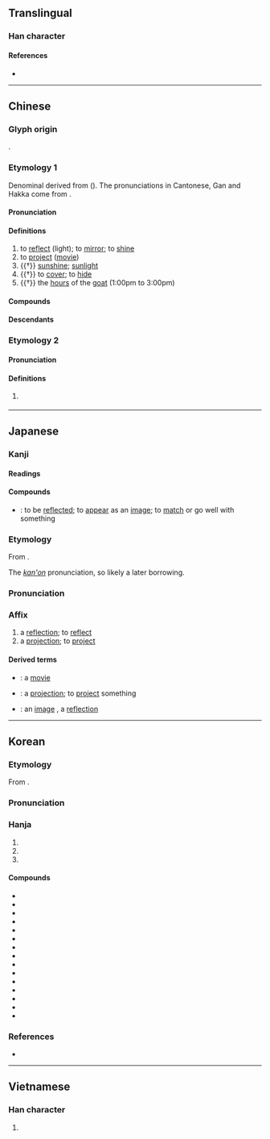{{character info}}
==Translingual==

===Han character===
{{Han char|rn=72|rad=日|as=05|sn=9|four=64034|canj=ALBK|ids=⿰日央}}

====References====
* {{Han ref|kx=0493.010|dkj=13838|dj=0856.010|hdz=21500.060|uh=6620|ud=26144|bh=AC4D|bd=44109}}

----

==Chinese==
{{zh-forms|alt=暎}}

===Glyph origin===
{{Han etym}}
{{Han compound|日|央|c1=s|c2=p|t1=sun|ls=psc}}.

===Etymology 1===
Denominal derived from {{och-l|影|shadow; image}} ({{zh-ref|Gong, 2019}}). The {{lang|zh|上聲}} pronunciations in Cantonese, Gan and Hakka come from {{ltc-l|影}}.

====Pronunciation====
{{zh-pron
|m=yìng,yāng,2nb=variant
|m-s=yin4
|dg=
|c=jing2,joeng2
|c_note=joeng2 - chiefly used in {{zh-l|*掩映}}
|c-t=yiang2
|g=iang3/in3
|g_note=iang3 - vernacular; in3 - literary
|h=pfs=yáng;gd=yang3/yang5
|j=ing3
|mb=iāng
|md=iáng/ióng
|md_note=iáng - vernacular; ióng - literary
|mn=èng/tw:iòng/iàⁿ/twv:iaⁿ
|mn_note=Xiamen, Quanzhou, Zhangzhou: èng - literary; iàⁿ - vernacular; Taiwan: iòng - literary; èng, iàⁿ/iaⁿ - vernacular
|mn-t=iang3
|w=2ian,2in
|w_note=2ian - vernacular; 2in - literary
|x=in4
|mc=2
|oc=2
|ma=y
|cat=v,n
}}

====Definitions====
{{zh-hanzi}}

# to [[reflect]] (light); to [[mirror]]; to [[shine]]
# to [[project]] ([[movie]])
# {{†}} [[sunshine]]; [[sunlight]]
# {{†}} to [[cover]]; to [[hide]]
# {{†}} the [[hour]]s of the [[goat]] (1:00pm to 3:00pm)

====Compounds====
{{zh-der|反映|放映|上映|映襯|映山紅|映射|映衰|映托|映現|映像|映眼|映照|倒映|交映|展映|後先輝映|交相輝映|孫康映雪|疊映|放映室|映媚|放映影幕|映輝|映身|相映成趣|相映|播映|映帶|掩映生姿|照映|放映機|映摹|映壁|映雪囊螢|映像管|照螢映雪|暉映:huīyìng|映雪讀書|映雪|映月讀書|掩映|首映|開映|聚螢映雪|首映典禮|集螢映雪|襯映|遮天映日|輝映|餘映|蔚映|映望}}

====Descendants====
{{CJKV||||ánh}}

===Etymology 2===

====Pronunciation====
{{zh-pron
|m=yǎng
|mc=1
|oc=1
|cat=
}}

====Definitions====
{{zh-hanzi}}

# {{zh-hg}} {{zh-only|映㬒|[[not]] [[bright]]; [[not]] [[clear]]}}

----

==Japanese==

===Kanji===
{{ja-kanji|grade=6|rs=日05}}

====Readings====
{{ja-readings
|goon=よう<やう
|kanon=えい
|kun=うつ-す, うつ-る, は-える
|nanori=あきら, え, てる
}}

====Compounds====
* {{ja-r|映る|うつる}}: to be [[reflect|reflected]]; to [[appear]] as an [[image]]; to [[match]] or go well with something {{qualifier|in terms of color coordination}}

===Etymology===
{{ja-kanjitab|えい|yomi=kanon}}
From {{der|ja|ltc|sort=えい|-}} {{ltc-l|映|id=2}}.

The ''[[漢音#Japanese|kan'on]]'' pronunciation, so likely a later borrowing.

===Pronunciation===
{{ja-pron|えい|y=kanon}}

===Affix===
{{ja-pos|affix|えい}}

# a [[reflection]]; to [[reflect]]
# a [[projection]]; to [[project]]

====Derived terms====
{{der-top}}
* {{ja-r|映%画|えい%が}}: a [[movie]]
* {{ja-r|映%写|えい%しゃ}}: a [[projection]]; to [[project]] something {{qualifier|an image}}
* {{ja-r|映%像|えい%ぞう}}: an [[image]] {{qualifier|especially one on a screen or in one's mind}}, a [[reflection]]
{{der-bottom}}

----

==Korean==

===Etymology===
From {{der|ko|ltc|-}} {{ltc-l|映|id=2}}.

{{collapse|
* {{hanja-dongguk|ᅙᅧᇰ〮|qyéng}}
* {{hanja-sinjeung|영|yeng}}
|Historical readings
|bg=#FFFFFF}}

===Pronunciation===
{{sense|to project}}
{{ko-hanja-pron|영|jʌ̹ŋ}}

{{sense|to shine; etc.}}
{{ko-hanja-pron|영|jɘːŋ|alt=ː}}

===Hanja===
{{ko-hanja-search}}
{{ko-hanja|비치다|비칠|영}}

# {{hanja form of|영|to [[project]]}}
# {{hanja form of|영|to [[shine]]; to [[light]] [[up]]; to [[flash]]}}
# {{hanja form of|영|to [[reflect]]}}

====Compounds====
{{der-top3|Compounds}}
* {{ko-l|영화|映畫|[[film]]; [[flick]]; [[movie]]}}
* {{ko-l|반영|反映}}
* {{ko-l|방영|放映}}
* {{ko-l|영상|映像}}
* {{ko-l|상영|上映}}
* {{ko-l|영사|映寫}}
* {{ko-l|휘영|輝映}}
* {{ko-l|영채|映彩}}
* {{ko-l|투영|透映}}
* {{ko-l|회영|回映}}
* {{ko-l|영발|映發}}
* {{ko-l|영사|映射}}
* {{ko-l|사영|寫映}}
* {{ko-l|은영|隱映}}
* {{ko-l|조영|照映}}
{{der-bottom}}

===References===
* {{R:hanjadoc|4582}}

----

==Vietnamese==

===Han character===
{{vi-hantu|[[ánh]], [[tử]]|rs=日05}}

# {{rfdef|vi|sort=日05}}